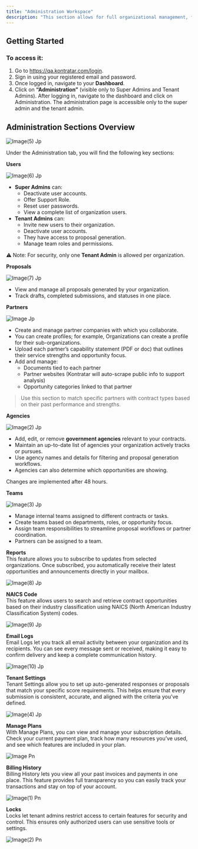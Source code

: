 ```yaml
---
title: "Administration Workspace"
description: "This section allows for full organizational management, from user roles to partners, proposals, and agency setup."
---
```


## **Getting Started**

### To access it:

1. Go to https://qa.kontratar.com/login.
2. Sign in using your registered email and password.
3. Once logged in, navigate to your **Dashboard**.
4. Click on **“Administration”** (visible only to Super Admins and Tenant Admins). After logging in, navigate to the dashboard and click on Administration. The administration page is accessible only to the super admin and the tenant admin.

## **Administration Sections Overview**

![Image(5) Jp](/images/image\(5\).jpg)

Under the Administration tab, you will find the following key sections:

**Users**

![Image(6) Jp](/images/image\(6\).jpg)

- **Super Admins** can:
  - Deactivate user accounts.
  - Offer Support Role.
  - Reset user passwords.
  - View a complete list of organization users.
- **Tenant Admins** can:
  - Invite new users to their organization.
  - Deactivate user accounts.
  - They have access to proposal generation.
  - Manage team roles and permissions.

⚠️ Note: For security, only one **Tenant Admin** is allowed per organization.

**Proposals**

![Image(7) Jp](/images/image\(7\).jpg)

- View and manage all proposals generated by your organization.
- Track drafts, completed submissions, and statuses in one place.

**Partners**

![Image Jp](/images/image.jpg)

- Create and manage partner companies with which you collaborate.
- You can create profiles; for example,  Organizations can create a profile for their sub-organizations.
- Upload each partner’s capability statement (PDF or doc) that outlines their service strengths and opportunity focus.
- Add and manage:
  - Documents tied to each partner
  - Partner websites (Kontratar will auto-scrape public info to support analysis)
  - Opportunity categories linked to that partner

> Use this section to match specific partners with contract types based on their past performance and strengths.

**Agencies**

![Image(2) Jp](/images/image\(2\).jpg)

- Add, edit, or remove **government agencies** relevant to your contracts.
- Maintain an up-to-date list of agencies your organization actively tracks or pursues.
- Use agency names and details for filtering and proposal generation workflows.
- Agencies can also determine which opportunities are showing.

<Note>
  Changes are implemented after 48 hours.
</Note>

**Teams**

![Image(3) Jp](/images/image\(3\).jpg)

- Manage internal teams assigned to different contracts or tasks.
- Create teams based on departments, roles, or opportunity focus.
- Assign team responsibilities to streamline proposal workflows or partner coordination.
- Partners can be assigned to a team.

**Reports**\
This feature allows you to subscribe to updates from selected organizations. Once subscribed, you automatically receive their latest opportunities and announcements directly in your mailbox.

![Image(8) Jp](/images/image\(8\).jpg)

**NAICS Code**\
This feature allows users to search and retrieve contract opportunities based on their industry classification using NAICS (North American Industry Classification System) codes.

![Image(9) Jp](/images/image\(9\).jpg)

**Email Logs**\
Email Logs let you track all email activity between your organization and its recipients. You can see every message sent or received, making it easy to confirm delivery and keep a complete communication history.

![Image(10) Jp](/images/image\(10\).jpg)

**Tenant Settings**\
Tenant Settings allow you to set up auto-generated responses or proposals that match your specific score requirements. This helps ensure that every submission is consistent, accurate, and aligned with the criteria you’ve defined.

![Image(4) Jp](/images/image\(4\).jpg)

**Manage Plans**\
With Manage Plans, you can view and manage your subscription details. Check your current payment plan, track how many resources you’ve used, and see which features are included in your plan.

![Image Pn](/images/image.png)

**Billing History**\
Billing History lets you view all your past invoices and payments in one place. This feature provides full transparency so you can easily track your transactions and stay on top of your account.

![Image(1) Pn](/images/image\(1\).png)

**Locks**\
Locks let tenant admins restrict access to certain features for security and control. This ensures only authorized users can use sensitive tools or settings.

![Image(2) Pn](/images/image\(2\).png)